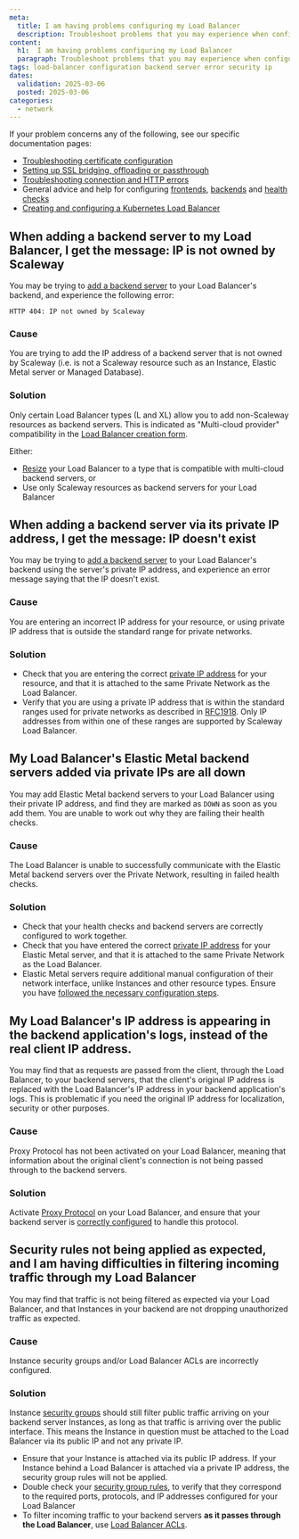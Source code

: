 ```yaml
---
meta:
  title: I am having problems configuring my Load Balancer
  description: Troubleshoot problems that you may experience when configuring your Load Balancer, such as adding backend servers, setting up Private Networks and dealing with security concerns.
content:
  h1:  I am having problems configuring my Load Balancer
  paragraph: Troubleshoot problems that you may experience when configuring your Load Balancer, such as adding backend servers, setting up Private Networks and dealing with security concerns.
tags: load-balancer configuration backend server error security ip
dates:
  validation: 2025-03-06
  posted: 2025-03-06
categories:
  - network
---
```


If your problem concerns any of the following, see our specific documentation pages:

- [Troubleshooting certificate configuration](/load-balancer/troubleshooting/certificates/)
- [Setting up SSL bridging, offloading or passthrough](/load-balancer/reference-content/ssl-bridging-offloading-passthrough/)
- [Troubleshooting connection and HTTP errors](/load-balancer/troubleshooting/http-connection-errors/)
- General advice and help for configuring [frontends](/load-balancer/reference-content/configuring-frontends/), [backends](/load-balancer/reference-content/configuring-backends/) and [health checks](/load-balancer/reference-content/configuring-health-checks/)
- [Creating and configuring a Kubernetes Load Balancer](/kubernetes/reference-content/kubernetes-load-balancer/)

## When adding a backend server to my Load Balancer, I get the message: IP is not owned by Scaleway

You may be trying to [add a backend server](/load-balancer/how-to/create-frontends-backends/#configuring-traffic-management) to your Load Balancer's backend, and experience the following error:

`HTTP 404: IP not owned by Scaleway`

### Cause

You are trying to add the IP address of a backend server that is not owned by Scaleway (i.e. is not a Scaleway resource such as an Instance, Elastic Metal server or Managed Database).

### Solution

Only certain Load Balancer types (L and XL) allow you to add non-Scaleway resources as backend servers. This is indicated as "Multi-cloud provider" compatibility in the [Load Balancer creation form](https://console.scaleway.com/load-balancer/lbs/create).

Either:

- [Resize](/load-balancer/how-to/resize-lb/) your Load Balancer to a type that is compatible with multi-cloud backend servers, or
- Use only Scaleway resources as backend servers for your Load Balancer

## When adding a backend server via its private IP address, I get the message: IP doesn't exist

You may be trying to [add a backend server](/load-balancer/how-to/create-frontends-backends/#configuring-traffic-management) to your Load Balancer's backend using the server's private IP address, and experience an error message saying that the IP doesn't exist.

### Cause

You are entering an incorrect IP address for your resource, or using private IP address that is outside the standard range for private networks.
    
### Solution

- Check that you are entering the correct [private IP address](/vpc/how-to/attach-resources-to-pn/#how-to-view-the-resources-ip-address) for your resource, and that it is attached to the same Private Network as the Load Balancer.
- Verify that you are using a private IP address that is within the standard ranges used for private networks as described in [RFC1918](https://en.wikipedia.org/wiki/Private_network#Private_IPv4_addresses). Only IP addresses from within one of these ranges are supported by Scaleway Load Balancer.


## My Load Balancer's Elastic Metal backend servers added via private IPs are all down

You may add Elastic Metal backend servers to your Load Balancer using their private IP address, and find they are marked as `DOWN` as soon as you add them. You are unable to work out why they are failing their health checks.

### Cause

The Load Balancer is unable to successfully communicate with the Elastic Metal backend servers over the Private Network, resulting in failed health checks.

### Solution

- Check that your health checks and backend servers are correctly configured to work together.
- Check that you have entered the correct [private IP address](/vpc/how-to/attach-resources-to-pn/#how-to-view-the-resources-ip-address) for your Elastic Metal server, and that it is attached to the same Private Network as the Load Balancer.
- Elastic Metal servers require additional manual configuration of their network interface, unlike Instances and other resource types. Ensure you have [followed the necessary configuration steps](/elastic-metal/how-to/use-private-networks/#how-to-configure-the-network-interface-on-your-elastic-metal-server-for-private-networks).


## My Load Balancer's IP address is appearing in the backend application's logs, instead of the real client IP address.

You may find that as requests are passed from the client, through the Load Balancer, to your backend servers, that the client's original IP address is replaced with the Load Balancer's IP address in your backend application's logs. This is problematic if you need the original IP address for localization, security or other purposes.

### Cause

Proxy Protocol has not been activated on your Load Balancer, meaning that information about the original client's connection is not being passed through to the backend servers.

### Solution

Activate [Proxy Protocol](/load-balancer/reference-content/configuring-backends/#proxy-protocol) on your Load Balancer, and ensure that your backend server is [correctly configured](/tutorials/proxy-protocol-v2-load-balancer/) to handle this protocol.

## Security rules not being applied as expected, and I am having difficulties in filtering incoming traffic through my Load Balancer 

You may find that traffic is not being filtered as expected via your Load Balancer, and that Instances in your backend are not dropping unauthorized traffic as expected.

### Cause

Instance security groups and/or Load Balancer ACLs are incorrectly configured.

### Solution

Instance [security groups](instances/how-to/use-security-groups/) should still filter public traffic arriving on your backend server Instances, as long as that traffic is arriving over the public interface. This means the Instance in question must be attached to the Load Balancer via its public IP and not any private IP.
- Ensure that your Instance is attached via its public IP address. If your Instance behind a Load Balancer is attached via a private IP address, the security group rules will not be applied.
- Double check your [security group rules](/instances/how-to/use-security-groups/#how-to-choose-security-group-settings), to verify that they correspond to the required ports, protocols, and IP addresses configured for your Load Balancer
- To filter incoming traffic to your backend servers **as it passes through the Load Balancer**, use [Load Balancer ACLs](/load-balancer/how-to/create-manage-acls/).